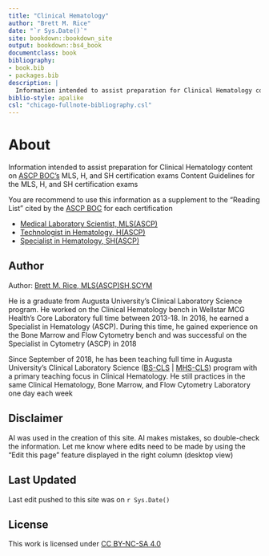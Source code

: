 ```yaml
--- 
title: "Clinical Hematology"
author: "Brett M. Rice"
date: "`r Sys.Date()`"
site: bookdown::bookdown_site
output: bookdown::bs4_book
documentclass: book
bibliography:
- book.bib
- packages.bib
description: |
  Information intended to assist preparation for Clinical Hematology content on ASCP BOC's MLS, H, and SH certification exams
biblio-style: apalike
csl: "chicago-fullnote-bibliography.csl"
---
```


# About {-}

Information intended to assist preparation for Clinical Hematology content on <a href="https://www.ascp.org/content/board-of-certification/get-credentialed" target="_blank">ASCP BOC's</a> MLS, H, and SH certification exams Content Guidelines for the MLS, H, and SH certification exams

You are recommend to use this information as a supplement to the "Reading List" cited  by the <a href="https://www.ascp.org/content/board-of-certification/get-credentialed" target="_blank">ASCP BOC</a> for each certification

* <a href="https://www.ascp.org/content/board-of-certification/get-credentialed#us-certifications" target="_blank">Medical Laboratory Scientist, MLS(ASCP)</a>
* <a href="https://www.ascp.org/content/board-of-certification/get-credentialed#us-certifications" target="_blank">Technologist in Hematology, H(ASCP)</a>
* <a href="https://www.ascp.org/content/board-of-certification/get-credentialed#us-certifications" target="_blank">Specialist in Hematology, SH(ASCP)</a>

## Author {-}

Author: <a href="https://www.brettmrice.com" target="_blank">Brett M. Rice, MLS(ASCP)SH,SCYM</a>

He is a graduate from Augusta University's Clinical Laboratory Science program. He worked on the Clinical Hematology bench in Wellstar MCG Health's Core Laboratory full time between 2013-18. In 2016, he earned a Specialist in Hematology (ASCP). During this time, he gained experience on the Bone Marrow and Flow Cytometry bench and was successful on the Specialist in Cytometry (ASCP) in 2018

Since September of 2018, he has been teaching full time in Augusta University's Clinical Laboratory Science (<a href="https://www.augusta.edu/programs/clinical-laboratory-science-bs.php" target="_blank">BS-CLS</a> | <a href="https://www.augusta.edu/programs/clinical-laboratory-science-mhs.php" target="_blank">MHS-CLS</a>) program with a primary teaching focus in Clinical Hematology. He still practices in the same Clinical Hematology, Bone Marrow, and Flow Cytometry Laboratory one day each week

## Disclaimer {-}

AI was used in the creation of this site. AI makes mistakes, so double-check the information. Let me know where edits need to be made by using the "Edit this page" feature displayed in the right column (desktop view)

## Last Updated {-}

Last edit pushed to this site was on `r Sys.Date()`

## License {-}

This work is licensed under <a href="https://creativecommons.org/licenses/by-nc-sa/4.0/" target="_blank">CC BY-NC-SA 4.0</a>

